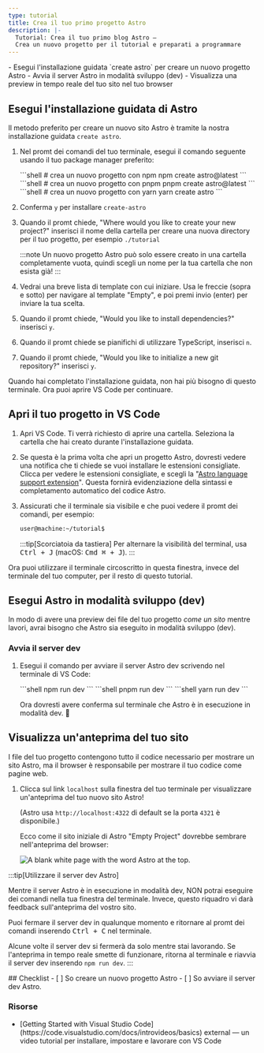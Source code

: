 ```yaml
---
type: tutorial
title: Crea il tuo primo progetto Astro
description: |-
  Tutorial: Crea il tuo primo blog Astro —
  Crea un nuovo progetto per il tutorial e preparati a programmare
---
```




<PreCheck>
  - Esegui l'installazione guidata `create astro` per creare un nuovo progetto Astro
  - Avvia il server Astro in modalità sviluppo (dev)
  - Visualizza una preview in tempo reale del tuo sito nel tuo browser
</PreCheck>

## Esegui l'installazione guidata di Astro

Il metodo preferito per creare un nuovo sito Astro è tramite la nostra installazione guidata `create astro`.

1. Nel promt dei comandi del tuo terminale, esegui il comando seguente usando il tuo package manager preferito:

    <PackageManagerTabs>
      <Fragment slot="npm">
      ```shell
      # crea un nuovo progetto con npm
      npm create astro@latest
      ```
      </Fragment>
      <Fragment slot="pnpm">
      ```shell
      # crea un nuovo progetto con pnpm
      pnpm create astro@latest
      ```
      </Fragment>
      <Fragment slot="yarn">
      ```shell
      # crea un nuovo progetto con yarn
      yarn create astro
      ```
      </Fragment>
    </PackageManagerTabs>

2. Conferma `y` per installare `create-astro`
3. Quando il promt chiede, "Where would you like to create your new project?" inserisci il nome della cartella per creare una nuova directory per il tuo progetto, per esempio `./tutorial`

    :::note
    Un nuovo progetto Astro può solo essere creato in una cartella completamente vuota, quindi scegli un nome per la tua cartella che non esista già!
    :::

4. Vedrai una breve lista di template con cui iniziare. Usa le freccie (sopra e sotto) per navigare al template "Empty", e poi premi invio (enter) per inviare la tua scelta.

5. Quando il promt chiede, "Would you like to install dependencies?" inserisci `y`.

6. Quando il promt chiede se pianifichi di utilizzare TypeScript, inserisci `n`.

7. Quando il promt chiede, "Would you like to initialize a new git repository?" inserisci `y`.

Quando hai completato l'installazione guidata, non hai più bisogno di questo terminale. Ora puoi aprire VS Code per continuare.

## Apri il tuo progetto in VS Code

1. Apri VS Code. Ti verrà richiesto di aprire una cartella. Seleziona la cartella che hai creato durante l'installazione guidata.

2. Se questa è la prima volta che apri un progetto Astro, dovresti vedere una notifica che ti chiede se vuoi installare le estensioni consigliate. Clicca per vedere le estensioni consigliate, e scegli la "[Astro language support extension](https://marketplace.visualstudio.com/items?itemName=astro-build.astro-vscode)". Questa fornirà evidenziazione della sintassi e completamento automatico del codice Astro.

3. Assicurati che il terminale sia visibile e che puoi vedere il promt dei comandi, per esempio:

    ```sh
    user@machine:~/tutorial$
    ```

    :::tip[Scorciatoia da tastiera]
    Per alternare la visibilità del terminal, usa <kbd>Ctrl + J</kbd> (macOS: <kbd>Cmd ⌘ + J</kbd>).
    :::

Ora puoi utilizzare il terminale circoscritto in questa finestra, invece del terminale del tuo computer, per il resto di questo tutorial.



## Esegui Astro in modalità sviluppo (dev)

In modo di avere una preview dei file del tuo progetto _come un sito_ mentre lavori, avrai bisogno che Astro sia eseguito in modalità sviluppo (dev).

### Avvia il server dev

1. Esegui il comando per avviare il server Astro dev scrivendo nel terminale di VS Code:

    <PackageManagerTabs>
      <Fragment slot="npm">
      ```shell
      npm run dev
      ```
      </Fragment>
      <Fragment slot="pnpm">
      ```shell
      pnpm run dev
      ```
      </Fragment>
      <Fragment slot="yarn">
      ```shell
      yarn run dev
      ```
      </Fragment>
    </PackageManagerTabs>

    Ora dovresti avere conferma sul terminale che Astro è in esecuzione in modalità dev. 🚀

## Visualizza un'anteprima del tuo sito

I file del tuo progetto contengono tutto il codice necessario per mostrare un sito Astro, ma il browser è responsabile per mostrare il tuo codice come pagine web.

1. Clicca sul link `localhost` sulla finestra del tuo terminale per visualizzare un'anteprima del tuo nuovo sito Astro!

    (Astro usa `http://localhost:4322` di default se la porta `4321` è disponibile.)

    Ecco come il sito iniziale di Astro "Empty Project" dovrebbe sembrare nell'anteprima del browser:

    ![A blank white page with the word Astro at the top.](/tutorial/minimal.png)

:::tip[Utilizzare il server dev Astro]

Mentre il server Astro è in esecuzione in modalità dev, NON potrai eseguire dei comandi nella tua finestra del terminale. Invece, questo riquadro vi darà feedback sull'anteprima del vostro sito.

Puoi fermare il server dev in qualunque momento e ritornare al promt dei comandi inserendo <kbd>Ctrl + C</kbd> nel terminale.

Alcune volte il server dev si fermerà da solo mentre stai lavorando. Se l'anteprima in tempo reale smette di funzionare, ritorna al terminale e riavvia il server dev inserendo `npm run dev`.
:::

<Box icon="check-list">
## Checklist

<Checklist>
- [ ] So creare un nuovo progetto Astro
- [ ] So avviare il server dev Astro.
</Checklist>
</Box>

### Risorse

- <p>[Getting Started with Visual Studio Code](https://code.visualstudio.com/docs/introvideos/basics) <Badge>external</Badge> — un video tutorial per installare, impostare e lavorare con VS Code</p>
